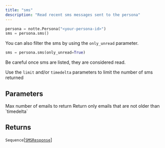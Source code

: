 ```yaml
---
title: "sms"
description: "Read recent sms messages sent to the persona"
---
```




```python
persona = notte.Persona("<your-persona-id>")
sms = persona.sms()
```

You can also filter the sms by using the `only_unread` parameter.

```python
sms = persona.sms(only_unread=True)
```

Be careful once sms are listed, they are considered read.

Use the `limit` and/or `timedelta` parameters to limit the number of sms returned


## Parameters

<ParamField path="limit" type="int">
  Max number of emails to return
</ParamField>

<ParamField path="timedelta" type="datetime.timedelta | None">
  Return only emails that are not older than `timedelta`
</ParamField>

<ParamField path="only_unread" type="bool">

</ParamField>

## Returns

`Sequence`[[`SMSResponse`](/sdk-reference/misc/smsresponse)]

